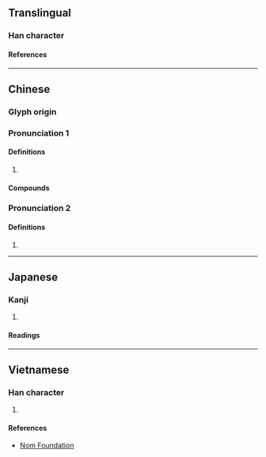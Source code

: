 {{character info}}
==Translingual==

===Han character===
{{Han char|rn=75|rad=木|as=05|sn=9|four=42972|canj=DUU|ids=⿰木出}}

====References====
{{Han ref|kx=0520.210|dkj=14657|dj=0908.160|hdz=21190.040|uh=67EE}}

----

==Chinese==
{{zh-forms}}

===Glyph origin===
{{Han etym}}

===Pronunciation 1===
{{zh-pron
|m=duò
|c=deot1
|mc=1
|oc=2
|cat=
}}

====Definitions====
{{zh-hanzi}}

# {{zh-only|榾柮|[[wood]] [[chip]]s}}

====Compounds====
{{zh-der|榾柮|檮柮}}

===Pronunciation 2===
{{zh-pron
|m=zuó
|c=zyut3
|mc=2
|oc=1
|cat=
}}

====Definitions====
{{zh-hanzi}}

# {{zh-only|柮枂}}

----

==Japanese==

===Kanji===
{{ja-kanji|grade=|rs=木05}}

# {{rfdef|ja|sort=木05}}

====Readings====
{{ja-readings
|goon=とち
|kanon=とつ
|kun=きりはし
}}

----

==Vietnamese==

===Han character===
{{vi-readings|rs=木05|reading=đốt}}

# {{rfdef|vi|sort=木05}}

====References====
* [http://nomfoundation.org/common/nom_details.php?codepoint=67ee Nom Foundation]